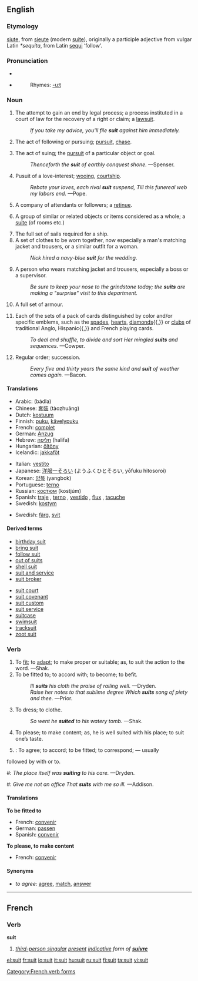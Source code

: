 {{wikipedia|dab=suit}}
==English==

===Etymology===
{{AF.}} [[siute]], from {{OF.}} [[sieute]] (modern [[suite]]), originally a participle adjective from vulgar Latin ''*sequita'', from Latin [[sequi]] ‘follow’.

===Pronunciation===
* {{IPA|su:t}}
*{{audio|en-us-suit.ogg|Audio (US)}}
*:Rhymes: [[Rhymes:English:-uːt|-uːt]]

===Noun===
{{en-noun}}

# {{law}} The attempt to gain an end by legal process; a process instituted in a court of law for the recovery of a right or claim; a [[lawsuit]].
#: ''If you take my advice, you'll file '''suit''' against him immediately.''
# {{italbrac-colon|obsolete}} The act of following or pursuing; [[pursuit]], [[chase]].
# {{obsolete}} The act of suing; the [[pursuit]] of a particular object or goal.
#: ''Thenceforth the '''suit''' of earthly conquest shone.'' —Spenser.
# Pusuit of a love-interest; [[wooing]], [[courtship]].
#: ''Rebate your loves, each rival '''suit''' suspend, Till this funereal web my labors end.'' —Pope.
# {{archaic}} A company of attendants or followers; a [[retinue]].
# {{archaic}} A group of similar or related objects or items considered as a whole; a [[suite]] (of rooms etc.)
# The full set of sails required for a ship.
# A set of clothes to be worn together, now especially a man's matching jacket and trousers, or a similar outfit for a woman.
#:''Nick hired a navy-blue '''suit''' for the wedding.''
# {{context|pejorative|slang}} A person who wears matching jacket and trousers, especially a boss or a supervisor. 
#:''Be sure to keep your nose to the grindstone today; the '''suits''' are making a "surprise" visit to this department.''
# A full set of armour.
# {{card games}} Each of the sets of a pack of cards distinguished by color and/or specific emblems, such as the [[spades]], [[hearts]], [[diamonds]]{{,}} or [[clubs]] of traditional Anglo, Hispanic{{,}} and French playing cards.
#: ''To deal and shuffle, to divide and sort Her mingled '''suits''' and sequences.'' —Cowper.
# {{obsolete}} Regular order; succession.
#: ''Every five and thirty years the same kind and '''suit''' of weather comes again.'' —Bacon.

====Translations====
{{trans-top|suit of clothes}}
*Arabic: {{ARchar|[[بذلة]]}} (bádla) {{f}}
*Chinese: [[套裝]] (tàozhuāng)
*Dutch: [[kostuum]]
*Finnish: [[puku]], [[kävelypuku]]
*French: [[complet]] {{m}}
*German: [[Anzug]] {{m}}
*Hebrew: [[חליפה]] (halifa) {{f}}
*Hungarian: [[öltöny]]
*Icelandic: [[jakkaföt]]
{{trans-mid}}
*Italian: [[vestito]] {{m}}
*Japanese: [[洋服一そろい]] (ようふくひとそろい, yōfuku hitosoroi)
*Korean: [[양복]] (yangbok)
*Portuguese: [[terno]] {{m}}
*Russian: [[костюм]] (kostjúm) {{m}}
*Spanish: [[traje]] {{m}}, [[terno]] {{m}} {{italbrac|Bolivia|Ecuador|Peru}}, [[vestido]] {{m}} {{italbrac|Colombia|Panama}},  [[flux]] {{m}} {{italbrac|Dominican Republic|Venezuela|colloquial - pronounced 'flus'}}, [[tacuche]] {{m}} {{italbrac|Mexico|colloquial}} 
*Swedish: [[kostym]]
{{trans-bottom}}

{{trans-top|card game category}}
*Swedish: [[färg]], [[svit]]
{{trans-mid}}
{{trans-bottom}}

====Derived terms====
{{top2}}
*[[birthday suit]]
*[[bring suit]]
*[[follow suit]]
*[[out of suits]]
*[[shell suit]]
*[[suit and service]]
*[[suit broker]]
{{mid2}}
*[[suit court]]
*[[suit covenant]]
*[[suit custom]]
*[[suit service]]
*[[suitcase]]
*[[swimsuit]]
*[[tracksuit]]
*[[zoot suit]]
{{bottom}}

===Verb===
{{en-verb}}

# To [[fit]]; to [[adapt]]; to make proper or suitable; as, to suit the action to the word. —Shak.
# To be fitted to; to accord with; to become; to befit.
#: ''Ill '''suits''' his cloth the praise of railing well.'' —Dryden.
#: ''Raise her notes to that sublime degree Which '''suits''' song of piety and thee.'' —Prior.
# To dress; to clothe.
#: ''So went he '''suited''' to his watery tomb.'' —Shak.
# To please; to make content; as, he is well suited with his place; to suit one’s taste.
# {{intransitive}}: To agree; to accord; to be fitted; to correspond; — usually
followed by with or to.
#: ''The place itself was '''suiting''' to his care.'' —Dryden.
#: ''Give me not an office That '''suits''' with me so ill.'' —Addison.

====Translations====
'''To be fitted to'''
*French: [[convenir]]
*German: [[passen]]
*Spanish: [[convenir]]

'''To please, to make content'''
*French: [[convenir]]

====Synonyms====
*''to agree:'' [[agree]], [[match]], [[answer]]

----

==French==

===Verb===
'''suit'''

# ''[[third-person singular]] [[present]] [[indicative]] form of '''[[suivre]]'''''

[[Category:French verb forms]]

[[el:suit]]
[[fr:suit]]
[[io:suit]]
[[it:suit]]
[[hu:suit]]
[[ru:suit]]
[[fi:suit]]
[[ta:suit]]
[[vi:suit]]